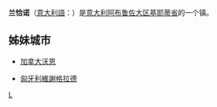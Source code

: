 {{Infobox Settlement
| name = 兰恰诺<br />Lanciano
| image_skyline = Piazza Plebiscito - Lanciano.jpg
| imagesize = 250px
| image_caption = 
| image_flag = 
| image_shield = 
| pushpin_map = Italy
| pushpin_label_position = bottom
| subdivision_type = 国家
| subdivision_name = {{ITA}}
| subdivision_type1 = [[意大利行政区划|大区]]
| subdivision_name1 = [[阿布鲁佐大区|阿布鲁佐大区]]
| subdivision_type2 = [[意大利行政区划|省]]
| subdivision_name2 =  [[基耶蒂省|基耶蒂省]]
| elevation_m = 265
| elevation_ft = 
| area_total_km2 = 66
| population_as_of = 2019
| population_total = 34 791
| population_density_km2 = auto
| timezone = [[CET|CET]]
| utc_offset = +1
| timezone_DST = 
| utc_offset_DST = 
| latd = 42
| latm = 14
| lats = 
| latNS = N
| longd = 14
| longm = 23
| longs = 
| longEW = E
| website =  
}}
'''兰恰诺'''（[[意大利語|意大利語]]：'''{{lang|it|Lanciano}}'''）是[[意大利|意大利]][[阿布鲁佐大区|阿布鲁佐大区]][[基耶蒂省|基耶蒂省]]的一个镇。

== 姊妹城市 ==
* {{flagicon|Canada}}[[加拿大|加拿大]][[沃恩|沃恩]]
* {{flagicon|Hungary}}[[匈牙利|匈牙利]][[維謝格拉德|維謝格拉德]]


{{Authority control}}
{{Italy-geo-stub}}
{{Province of Chieti}}

[[Category:基耶蒂省市镇|L]]